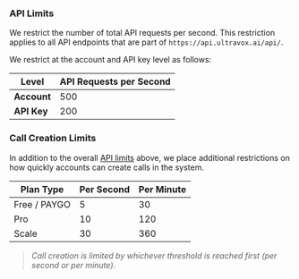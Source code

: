 
### API Limits
We restrict the number of total API requests per second. This restriction applies to all API endpoints that are part of `https://api.ultravox.ai/api/`.

We restrict at the account and API key level as follows:

| Level          | API Requests per Second |
|----------------|-------------------------|
| <b>Account</b> | 500                     |
| <b>API Key</b> | 200                     |

### Call Creation Limits
In addition to the overall [API limits](#api-limits) above, we place additional restrictions on how quickly accounts can create calls in the system.

| Plan Type    | Per Second | Per Minute |
|--------------|------------|------------|
| Free / PAYGO | 5          | 30         |
| Pro          | 10         | 120        |
| Scale        | 30         | 360        |

> _Call creation is limited by whichever threshold is reached first (per second or per minute)._